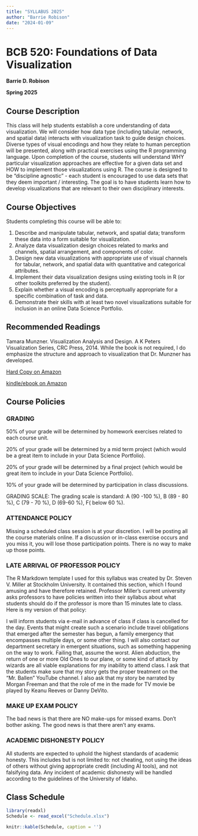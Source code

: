 ```yaml
---
title: "SYLLABUS 2025"
author: "Barrie Robison"
date: "2024-01-09"
---
```


# BCB 520: Foundations of Data Visualization

**Barrie D. Robison**

**Spring 2025**

## Course Description

This class will help students establish a core understanding of data visualization. We will consider how data type (including tabular, network, and spatial data) interacts with visualization task to guide design choices. Diverse types of visual encodings and how they relate to human perception will be presented, along with practical exercises using the R programming language. Upon completion of the course, students will understand WHY particular visualization approaches are effective for a given data set and HOW to implement those visualizations using R. The course is designed to be "discipline agnostic" - each student is encouraged to use data sets that they deem important / interesting. The goal is to have students learn how to develop visualizations that are relevant to their own disciplinary interests.

## Course Objectives

Students completing this course will be able to:

1.  Describe and manipulate tabular, network, and spatial data; transform these data into a form suitable for visualization.
2.  Analyze data visualization design choices related to marks and channels, spatial arrangement, and components of color.
3.  Design new data visualizations with appropriate use of visual channels for tabular, network, and spatial data with quantitative and categorical attributes.
4.  Implement their data visualization designs using existing tools in R (or other toolkits preferred by the student).
5.  Explain whether a visual encoding is perceptually appropriate for a specific combination of task and data.
6.  Demonstrate their skills with at least two novel visualizations suitable for inclusion in an online Data Science Portfolio.

## Recommended Readings

Tamara Munzner. Visualization Analysis and Design. A K Peters Visualization Series, CRC Press, 2014. While the book is not required, I do emphasize the structure and approach to visualization that Dr. Munzner has developed.

[Hard Copy on Amazon](https://www.amazon.com/Visualization-Analysis-Design-AK-Peters/dp/1466508914/ref=sr_1_1?crid=5AX2UJ4ZP5Y&keywords=munzner&qid=1670957518&sprefix=munzner%2Caps%2C237&sr=8-1)

[kindle/ebook on Amazon](https://www.amazon.com/Visualization-Analysis-Design-AK-Peters-ebook/dp/B00OGLE3XE/ref=tmm_kin_swatch_0?_encoding=UTF8&qid=1670957518&sr=8-1)

## Course Policies

### GRADING

50% of your grade will be determined by homework exercises related to each course unit.

20% of your grade will be determined by a mid term project (which would be a great item to include in your Data Science Portfolio).

20% of your grade will be determined by a final project (which would be great item to include in your Data Science Portfolio).

10% of your grade will be determined by participation in class discussions.

GRADING SCALE: The grading scale is standard: A (90 -100 %), B (89 - 80 %), C (79 - 70 %), D (69-60 %), F( below 60 %).

### ATTENDANCE POLICY

Missing a scheduled class session is at your discretion. I will be posting all the course materials online. If a discussion or in-class exercise occurs and you miss it, you will lose those participation points. There is no way to make up those points.

### LATE ARRIVAL OF PROFESSOR POLICY

The R Markdown template I used for this syllabus was created by Dr. Steven V. Miller at Stockholm University. It contained this section, which I found amusing and have therefore retained. Professor Miller's current university asks professors to have policies written into their syllabus about what students should do if the professor is more than 15 minutes late to class. Here is my version of that policy:

I will inform students via e-mail in advance of class if class is cancelled for the day. Events that might create such a scenario include travel obligations that emerged after the semester has begun, a family emergency that encompasses multiple days, or some other thing. I will also contact our department secretary in emergent situations, such as something happening on the way to work. Failing that, assume the worst. Alien abduction, the return of one or more Old Ones to our plane, or some kind of attack by wizards are all viable explanations for my inability to attend class. I ask that the students make sure that my story gets the proper treatment on the "Mr. Ballen" YouTube channel. I also ask that my story be narrated by Morgan Freeman and that the role of me in the made for TV movie be played by Keanu Reeves or Danny DeVito.

### MAKE UP EXAM POLICY

The bad news is that there are NO make-ups for missed exams. Don't bother asking. The good news is that there aren't any exams.

### ACADEMIC DISHONESTY POLICY

All students are expected to uphold the highest standards of academic honesty. This includes but is not limited to: not cheating, not using the ideas of others without giving appropriate credit (including AI tools), and not falsifying data. Any incident of academic dishonesty will be handled according to the guidelines of the University of Idaho.

## Class Schedule

```r

library(readxl)
Schedule <- read_excel("Schedule.xlsx")

knitr::kable(Schedule, caption = '')
```
